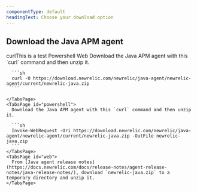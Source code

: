 ```yaml
---
componentType: default
headingText: Choose your download option
---
```


## Download the Java APM agent 

<Tabs>
  <TabsBar>
    <TabsBarItem id="curl">curlThis is a test</TabsBarItem>
    <TabsBarItem id="powershell">Powershell</TabsBarItem>
    <TabsBarItem id="web">Web</TabsBarItem>
  </TabsBar>

  <TabsPages>
    <TabsPage id="curl">
      Download the Java APM agent with this `curl` command and then unzip it.

      ```sh
      curl -0 https://download.newrelic.com/newrelic/java-agent/newrelic-agent/current/newrelic-java.zip
      ```

    </TabsPage>
    <TabsPage id="powershell">
      Download the Java APM agent with this `curl` command and then unzip it.

      ```sh
      Invoke-WebRequest -Uri https://download.newrelic.com/newrelic/java-agent/newrelic-agent/current/newrelic-java.zip -OutFile newrelic-java.zip
      ```
    </TabsPage>
    <TabsPage id="web">
      From [Java agent release notes](https://docs.newrelic.com/docs/release-notes/agent-release-notes/java-release-notes/), download `newrelic-java.zip` to a temporary directory and unzip it. 
    </TabsPage>
  </TabsPages>
</Tabs>
